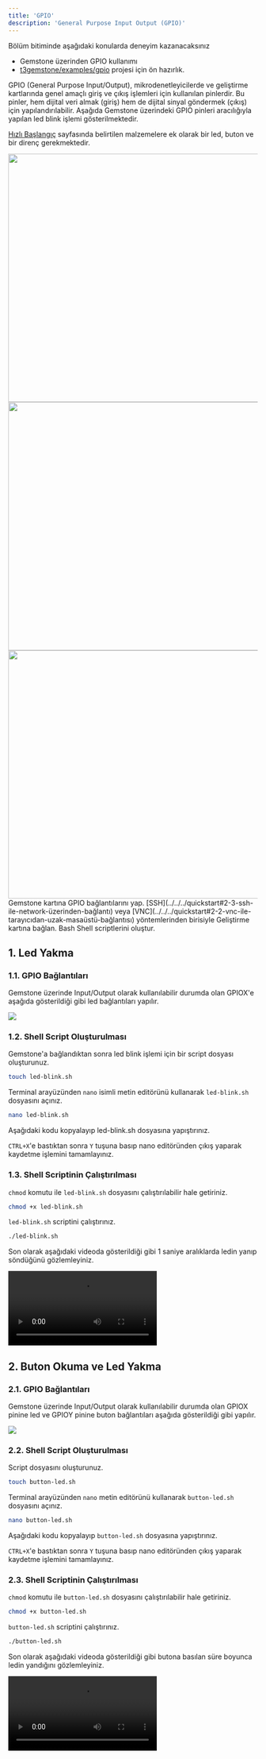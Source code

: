 ```yaml
---
title: 'GPIO'
description: 'General Purpose Input Output (GPIO)'
---
```



<Tip>
Bölüm bitiminde aşağıdaki konularda deneyim kazanacaksınız

- Gemstone üzerinden GPIO kullanımı
- [t3gemstone/examples/gpio](https://github.com/t3gemstone/examples/tree/main/gpio) projesi için ön hazırlık.
</Tip>

GPIO (General Purpose Input/Output), mikrodenetleyicilerde ve geliştirme kartlarında genel amaçlı giriş ve çıkış 
işlemleri için kullanılan pinlerdir. Bu pinler, hem dijital veri almak (giriş) hem de dijital sinyal 
göndermek (çıkış) için yapılandırılabilir. Aşağıda Gemstone üzerindeki GPIO pinleri aracılığıyla yapılan 
led blink işlemi gösterilmektedir.

[Hızlı Başlangıç](/tr/quickstart) sayfasında belirtilen malzemelere ek olarak bir led, buton ve bir
direnç gerekmektedir.

<AccordionGroup>

  <Accordion title="Led">
    <Frame>
      <img height="500" width="800" src="/images/led.jpg" />
    </Frame>
  </Accordion>

  <Accordion title="Buton">
    <Frame>
      <img height="500" width="800" src="/images/button.jpeg" />
    </Frame>
  </Accordion>

  <Accordion title="Direnç">
    <Frame>
      <img height="500" width="800" src="/images/resistor.jpg" />
    </Frame>
  </Accordion>

</AccordionGroup>

<Steps>
  <Step title="GPIO Bağlantıları">
  Gemstone kartına GPIO bağlantılarını yap.
  </Step>

  <Step title="SSH/VNC Bağlantısı">
  [SSH](../../../quickstart#2-3-ssh-ile-network-üzerinden-bağlantı) veya
  [VNC](../../../quickstart#2-2-vnc-ile-tarayıcıdan-uzak-masaüstü-bağlantısı) yöntemlerinden birisiyle
  Geliştirme kartına bağlan.
  </Step>

  <Step title="Shell">
  Bash Shell scriptlerini oluştur.
  </Step>
</Steps>

## 1. Led Yakma

### 1.1. GPIO Bağlantıları

Gemstone üzerinde Input/Output olarak kullanılabilir durumda olan GPIOX'e aşağıda gösterildiği gibi 
led bağlantıları yapılır.

<Frame caption="Led bağlantısı">
  <img className="rounded-lg" noZoom src="/images/o1-board/22-led.png" />
</Frame>

### 1.2. Shell Script Oluşturulması

Gemstone'a bağlandıktan sonra led blink işlemi için bir script dosyası oluşturunuz.

```bash
touch led-blink.sh
```

Terminal arayüzünden `nano` isimli metin editörünü kullanarak `led-blink.sh` dosyasını açınız.

```bash
nano led-blink.sh
```

Aşağıdaki kodu kopyalayıp led-blink.sh dosyasına yapıştırınız.

<SnippetExamplesGpioScript />

`CTRL+X`'e bastıktan sonra `Y` tuşuna basıp nano editöründen çıkış yaparak kaydetme işlemini tamamlayınız. 

### 1.3. Shell Scriptinin Çalıştırılması

`chmod` komutu ile `led-blink.sh` dosyasını çalıştırılabilir hale getiriniz.

```bash
chmod +x led-blink.sh
```

`led-blink.sh` scriptini çalıştırınız.

```bash
./led-blink.sh
```

Son olarak aşağıdaki videoda gösterildiği gibi 1 saniye aralıklarda ledin yanıp söndüğünü gözlemleyiniz.

<Frame caption="Led blink uygulaması">
  <video controls className="w-full aspect-video" src=""></video>
</Frame>

## 2. Buton Okuma ve Led Yakma

### 2.1. GPIO Bağlantıları

Gemstone üzerinde Input/Output olarak kullanılabilir durumda olan GPIOX pinine led ve GPIOY pinine buton 
bağlantıları aşağıda gösterildiği gibi yapılır.

<Frame caption="Led ve Buton Bağlantısı">
  <img className="rounded-lg" noZoom src="/images/o1-board/07-buttons-breadboard.png" />
</Frame>

### 2.2. Shell Script Oluşturulması

Script dosyasını oluşturunuz.

```bash
touch button-led.sh
```

Terminal arayüzünden `nano` metin editörünü kullanarak `button-led.sh` dosyasını açınız.

```bash
nano button-led.sh
```

Aşağıdaki kodu kopyalayıp `button-led.sh` dosyasına yapıştırınız.

<SnippetExamplesLedScript />

`CTRL+X`'e bastıktan sonra `Y` tuşuna basıp nano editöründen çıkış yaparak kaydetme işlemini tamamlayınız. 

### 2.3. Shell Scriptinin Çalıştırılması

`chmod` komutu ile `button-led.sh` dosyasını çalıştırılabilir hale getiriniz.

```bash
chmod +x button-led.sh
```

`button-led.sh` scriptini çalıştırınız.

```bash
./button-led.sh
```

Son olarak aşağıdaki videoda gösterildiği gibi butona basılan süre boyunca ledin yandığını gözlemleyiniz.

<Frame caption="Buton ile led yakma">
  <video controls className="w-full aspect-video" src=""></video>
</Frame>
